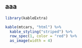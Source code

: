 aaa
---

```r
library(kableExtra)

kable(mtcars, "html") %>%
  kable_styling("striped") %>%
  row_spec(1, color = "red") %>%
  as_image(width = 4)
```

